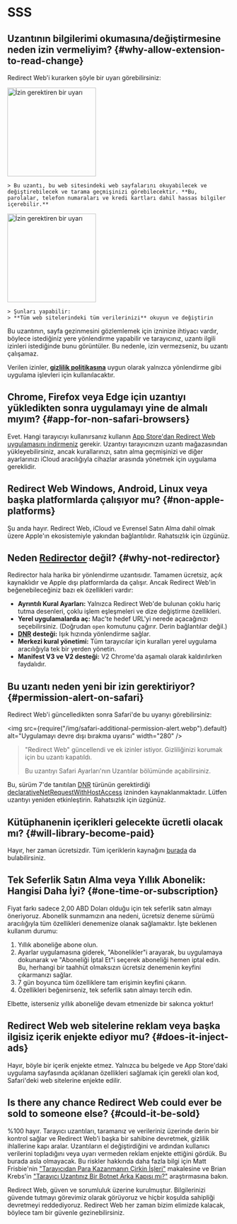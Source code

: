 
# SSS

## Uzantının bilgilerimi okumasına/değiştirmesine neden izin vermeliyim? {#why-allow-extension-to-read-change}

Redirect Web'i kurarken şöyle bir uyarı görebilirsiniz:

<IfBrowserStore stores='appStore'>
    <Image src={PermissionAlertSafari} alt="İzin gerektiren bir uyarı" width="200" margin="0 0 16px 0" hasShadow />

    > Bu uzantı, bu web sitesindeki web sayfalarını okuyabilecek ve değiştirebilecek ve tarama geçmişinizi görebilecektir. **Bu, parolalar, telefon numaraları ve kredi kartları dahil hassas bilgiler içerebilir.**
</IfBrowserStore>

<IfBrowserStore stores='appStore' includes={false}>
    <Image src={PermissionAlertChrome} alt="İzin gerektiren bir uyarı" height="200" hasRoundedCorners hasShadow margin="0 0 16px 0" />

    > Şunları yapabilir:
    > **Tüm web sitelerindeki tüm verilerinizi** okuyun ve değiştirin
</IfBrowserStore>

Bu uzantının, sayfa gezinmesini gözlemlemek için izninize ihtiyacı vardır, böylece istediğiniz yere yönlendirme yapabilir ve tarayıcınız, uzantı ilgili izinleri istediğinde bunu görüntüler. Bu nedenle, izin vermezseniz, bu uzantı çalışamaz.

Verilen izinler, **[gizlilik politikasına](./privacy-policy)** uygun olarak yalnızca yönlendirme gibi uygulama işlevleri için kullanılacaktır.

## Chrome, Firefox veya Edge için uzantıyı yükledikten sonra uygulamayı yine de almalı mıyım? {#app-for-non-safari-browsers}

Evet. Hangi tarayıcıyı kullanırsanız kullanın [App Store'dan Redirect Web uygulamasını indirmeniz](https://apps.apple.com/app/id1571283503) gerekir. Uzantıyı tarayıcınızın uzantı mağazasından yükleyebilirsiniz, ancak kurallarınızı, satın alma geçmişinizi ve diğer ayarlarınızı iCloud aracılığıyla cihazlar arasında yönetmek için uygulama gereklidir.

## Redirect Web Windows, Android, Linux veya başka platformlarda çalışıyor mu? {#non-apple-platforms}

Şu anda hayır. Redirect Web, iCloud ve Evrensel Satın Alma dahil olmak üzere Apple'ın ekosistemiyle yakından bağlantılıdır. Rahatsızlık için üzgünüz.

## Neden [Redirector](https://github.com/einaregilsson/Redirector) değil? {#why-not-redirector}

Redirector hala harika bir yönlendirme uzantısıdır. Tamamen ücretsiz, açık kaynaklıdır ve Apple dışı platformlarda da çalışır. Ancak Redirect Web'in beğenebileceğiniz bazı ek özellikleri vardır:

* **Ayrıntılı Kural Ayarları:** Yalnızca Redirect Web'de bulunan çoklu hariç tutma desenleri, çoklu işlem eşleşmeleri ve dize değiştirme özellikleri.
* **Yerel uygulamalarda aç:** Mac'te hedef URL'yi nerede açacağınızı seçebilirsiniz. (Doğrudan `open` komutunu çağırır. Derin bağlantılar değil.)
* **[DNR](https://blog.mozilla.org/addons/2023/05/17/declarativenetrequest-available-in-firefox/) desteği:** Işık hızında yönlendirme sağlar.
* **Merkezi kural yönetimi:** Tüm tarayıcılar için kuralları yerel uygulama aracılığıyla tek bir yerden yönetin.
* **Manifest V3 ve V2 desteği:** V2 Chrome'da aşamalı olarak kaldırılırken faydalıdır.

## Bu uzantı neden yeni bir izin gerektiriyor? {#permission-alert-on-safari}

Redirect Web'i güncelledikten sonra Safari'de bu uyarıyı görebilirsiniz:

<img src={require("/img/safari-additional-permission-alert.webp").default} alt="Uygulamayı devre dışı bırakma uyarısı" width="280" />

> "Redirect Web" güncellendi ve ek izinler istiyor. Gizliliğinizi korumak için bu uzantı kapatıldı.
>
> Bu uzantıyı Safari Ayarları'nın Uzantılar bölümünde açabilirsiniz.

Bu, sürüm 7'de tanıtılan [DNR](./rule-settings#type) türünün gerektirdiği [declarativeNetRequestWithHostAccess](https://developer.apple.com/documentation/safariservices/safari_web_extensions/blocking_content_with_your_safari_web_extension) izninden kaynaklanmaktadır. Lütfen uzantıyı yeniden etkinleştirin. Rahatsızlık için üzgünüz.

## Kütüphanenin içerikleri gelecekte ücretli olacak mı? {#will-library-become-paid}

Hayır, her zaman ücretsizdir. Tüm içeriklerin kaynağını [burada](https://github.com/mshibanami/redirect-web/tree/main/library) da bulabilirsiniz.

## Tek Seferlik Satın Alma veya Yıllık Abonelik: Hangisi Daha İyi? {#one-time-or-subscription}

Fiyat farkı sadece 2,00 ABD Doları olduğu için tek seferlik satın almayı öneriyoruz.
Abonelik sunmamızın ana nedeni, ücretsiz deneme sürümü aracılığıyla tüm özellikleri denemenize olanak sağlamaktır. İşte beklenen kullanım durumu:

1. Yıllık aboneliğe abone olun.
2. Ayarlar uygulamasına giderek, "Abonelikler"i arayarak, bu uygulamaya dokunarak ve "Aboneliği İptal Et"i seçerek aboneliği hemen iptal edin. Bu, herhangi bir taahhüt olmaksızın ücretsiz denemenin keyfini çıkarmanızı sağlar.
3. 7 gün boyunca tüm özelliklere tam erişimin keyfini çıkarın.
4. Özellikleri beğenirseniz, tek seferlik satın almayı tercih edin.

Elbette, isterseniz yıllık aboneliğe devam etmenizde bir sakınca yoktur!

## Redirect Web web sitelerine reklam veya başka ilgisiz içerik enjekte ediyor mu? {#does-it-inject-ads}

Hayır, böyle bir içerik enjekte etmez. Yalnızca bu belgede ve App Store'daki uygulama sayfasında açıklanan özellikleri sağlamak için gerekli olan kod, Safari'deki web sitelerine enjekte edilir.

## Is there any chance Redirect Web could ever be sold to someone else? {#could-it-be-sold}

%100 hayır. Tarayıcı uzantıları, taramanız ve verileriniz üzerinde derin bir kontrol sağlar ve Redirect Web'i başka bir sahibine devretmek, gizlilik ihlallerine kapı aralar. Uzantıların el değiştirdiğini ve ardından kullanıcı verilerini topladığını veya uyarı vermeden reklam enjekte ettiğini gördük. Bu burada asla olmayacak. Bu riskler hakkında daha fazla bilgi için Matt Frisbie'nin ["Tarayıcıdan Para Kazanmanın Çirkin İşleri"](https://mattfrisbie.substack.com/p/the-ugly-business-of-monetizing-browser) makalesine ve Brian Krebs'in ["Tarayıcı Uzantınız Bir Botnet Arka Kapısı mı?"](https://krebsonsecurity.com/2021/03/is-your-browser-extension-a-botnet-backdoor/) araştırmasına bakın.

Redirect Web, güven ve sorumluluk üzerine kurulmuştur. Bilgilerinizi güvende tutmayı görevimiz olarak görüyoruz ve hiçbir koşulda sahipliği devretmeyi reddediyoruz. Redirect Web her zaman bizim elimizde kalacak, böylece tam bir güvenle gezinebilirsiniz.
